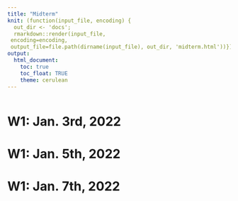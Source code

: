 ```yaml
---
title: "Midterm"
knit: (function(input_file, encoding) {
  out_dir <- 'docs';
  rmarkdown::render(input_file,
 encoding=encoding,
 output_file=file.path(dirname(input_file), out_dir, 'midterm.html'))})
output:
  html_document:
    toc: true
    toc_float: TRUE
    theme: cerulean
---
```


```r

```


# W1: Jan. 3rd, 2022

# W1: Jan. 5th, 2022

# W1: Jan. 7th, 2022